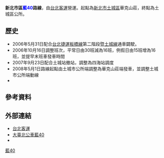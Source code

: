 {{Infobox Bus Route
| number = 新北市區<font color="blue">藍40</font>路線
| image =
| bgcolor = white
| fontcolor = blue
| system = 新北市區
| manager = 新北市交通局運輸管理科
| operator = <!-- 注释出：[[File:Taipei_Bus_2nd_logo.png|70px]] -->台北客運
| garage = 四海站
| garage1 =
| vehicle =
| start = 華克山莊
| via ={{BS-map
|title=新北市區公車藍40路線站牌
|legend=0
|lua=1
|collapse = 
|map=
STR+l\STR+r
華克山莊! !BHF(R)f\BHF(L)g~~ 土地公廟
BS2l\BS2r
BHF~~ 資源回收站
BHF~~ 延寮里
BHF~~ 應天府
BHF~~ 明德路
BHF~~ 清水國小
BHF~~ 臺灣新北地方法院（金城）
BHF~~ 中正國中
BHF~~ 裕民路口(金城)
BHF~~ 新北高工（金城）
BHF~~ 柑林橋
BHF~~ 土城醫院
BHF~~ [[File:The_seal_of_Department_of_Rapid_Transit_Systems,_Taipei_City_Government_20140108.svg|20px]]捷運土城站
BHF~~ 土城區公所
BS2+l\BS2+r
千歲路! !BHF(R)f\STR
STRl\STRr
}}
| via1 = 
| end = 土城區公所
| length =
| level = 06:00～21:30
| level1 =
| frequency =
| frequency1 =<br />0600 06040 0720 0800 0900 1000 1100 1200 1500 1540 1620 1700 1800 1900 2000 2100
| time =
| fare = 台北聯營乙段票
| section_fare_1 =
| section_fare_buffer_1 =
| section_fare_2 =
| section_fare_buffer_2 =
| other_route =
| compete =
}}

'''新北市區<font color="blue">藍40</font>路線'''，由[[台北客運|台北客運]]營運。起點為[[新北市|新北市]][[土城區|土城區]]華克山莊，終點為土城區公所。

==歷史==
* 2006年5月31日配合[[:w:台北捷運|台北捷運]][[:w:臺北捷運板橋線|板橋線]]第二階段暨[[:w:臺北捷運土城線|土城線]]通車闢駛。
* 2006年10月16日調整班次，平常日由30班減為16班，例假日由15班增為16班，並提早末班車發車時間
* 2007年9月23日配合土城站撤站，調整為四海站調度
* 2008年5月1日路線起點由土城市公所端調整為華克山莊端發車，並調整土城市公所端動線
*

==參考資料==
{{reflist}}

==外部連結==
*[http://www.tpebus.com.tw/ 台北客運] {{Wayback|url=http://www.tpebus.com.tw/ |date=20191228013356 }} 
*[https://ebus.gov.taipei/EBus/VsSimpleMap?gb=0&routeid=0412004000 大臺北公車藍40]
*{{facebook|TransTaipei|暢行台北公車客運資訊站}}

{{新北市區公車路線}}
{{台北聯營公車路線}}
{{台北聯營公車}}


[[Category:新北市區公車路線|藍40]]